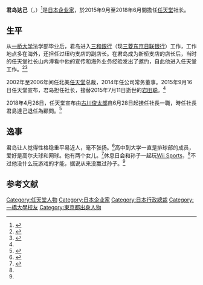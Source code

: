 {{NoteTA
| G1=Games
}}

{{Infobox officeholder
|name = 君島達己
|office = 第5任[[任天堂|任天堂]]社长
| image            = 
|imagesize = 220px
|caption = 
| predecessor = [[岩田聰|岩田聰]]
| successor = [[古川俊太郎|古川俊太郎]]
|birth_date = {{birth date and age|1950|4|21}}
|birth_place = [[日本|日本]][[東京都|東京都]]
|date of death = 
|place of death = 
|death_cause = 
|nationality = {{JPN}}
|alma_mater = [[一橋大學|一橋大學]]
| term_start = 2015年9月16日
| term_end = 2018年6月28日
|spouse = 
}}
{{Japanese|japanese=君島 達己|kana=きみしま たつみ|romaji=Kimishima Tatsumi}}

'''君岛达己'''（{{jpn|j=君島 達己|kn=きみしま たつみ|rm=Kimishima Tatsumi}}，{{bd|1950年|4月21日||}}）<ref name=":0">{{Cite web|url=http://www.nintendo.co.jp/ir/pdf/2015/150914.pdf|title=代表取締役の異動および役員の委嘱・管掌・担当変更に関するお知らせ|accessdate=2015年9月14日|author=|date=|publisher=|archive-date=2018年1月24日|archive-url=https://web.archive.org/web/20180124181304/http://www.nintendo.co.jp/ir/pdf/2015/150914.pdf|dead-url=no}}</ref>是[[日本|日本]][[企业家|企业家]]，於2015年9月至2018年6月間擔任[[任天堂|任天堂]]社长。

== 生平 ==
从[[一橋大學|一桥大学]]法学部毕业后，君岛进入[[三和銀行|三和銀行]]（现[[三菱東京日聯銀行|三菱东京日联银行]]）工作，工作地点多在海外，还担任过纽约支店的副店长。在君岛成为新桥支店的店长后，当时的任天堂社长山内溥看中他的宣传和海外业务经验发出了邀约，自此他进入任天堂工作。<ref name=":1">{{Cite news|url=http://www.sankei.com/west/news/150914/wst1509140070-n1.html|title=【登板】「岩田氏の遺志を引き継ぐ」堅実さ光る銀行出身者　任天堂新社長　君島達己氏|last=INC.|first=SANKEI DIGITAL|newspaper=産経WEST|accessdate=2017-11-15|language=ja|archive-date=2019-10-23|archive-url=https://web.archive.org/web/20191023220255/https://www.sankei.com/west/news/150914/wst1509140070-n1.html|dead-url=no}}</ref><ref>{{Cite news|url=http://www.nikkei.com/article/DGKKASDZ14IEU_U5A910C1EA2000/|title=任天堂社長に君島常務　「カリスマの次」は銀行出身|newspaper=日本経済新聞 電子版|accessdate=2017-11-15|language=ja|archive-date=2019-10-29|archive-url=https://web.archive.org/web/20191029023352/https://www.nikkei.com/article/DGKKASDZ14IEU_U5A910C1EA2000/|dead-url=no}}</ref>

2002年至2006年间任北美[[任天堂|任天堂]]总裁，2014年任公司常务董事。2015年9月16日任天堂宣布，君岛担任社长，接替2015年7月11日逝世的[[岩田聪|岩田聪]]。<ref name=":0" />

2018年4月26日，任天堂宣布由[[古川俊太郎|古川俊太郎]]自6月28日起接任社長一職，時任社長君島達己退任為顧問。<ref>{{Cite web|url=https://www.nintendo.co.jp/ir/pdf/2018/180426_5.pdf|title=代表取締役等の異動に関するお知らせ|accessdate=|author=|date=|publisher=|archive-date=2020-08-20|archive-url=https://web.archive.org/web/20200820185450/https://www.nintendo.co.jp/ir/pdf/2018/180426_5.pdf|dead-url=no}}</ref>

== 逸事 ==
君岛让人觉得性格稳重平易近人，毫不张扬。<ref name=":2">{{Cite news|url=|title=任天堂社長に君島常務　「カリスマの次」は銀行出身 宮本氏ら専務２人と　トロイカ体制へ|author=|date=2015年9月15日|work=日本経済新聞|accessdate=}}</ref>高中到大学一直是排球部的成员，爱好是高尔夫球和网球。他有两个女儿。<ref>{{Cite web|url=http://www.n-sider.com/personnelview.php?personnelid=406|title=N-Sider.com: Tatsumi Kimishima|accessdate=2017-11-15|work=www.n-sider.com|archive-url=https://web.archive.org/web/20131215064044/http://www.n-sider.com/personnelview.php?personnelid=406|archive-date=2013-12-15|dead-url=yes}}</ref>休息日会和孙子一起玩[[Wii_Sports|Wii Sports]]，<ref name=":1" />不过他没什么玩游戏的才能，据说从来没赢过孙子。<ref name=":2" />

== 参考文献 ==
{{reflist}}

{{S-start}}
{{s-bus}}
{{s-before|[[荒川實|荒川實]]}}
{{s-ttl|title=美国[[任天堂|任天堂]]总裁
|years  = 2002年 - 2006年}}
{{s-aft|after=[[雷吉·菲尔斯-埃米|雷吉·菲尔斯-埃米]]}}
{{S-end}}

{{任天堂}}

{{DEFAULTSORT:Kimishima, Tatsumi}}
[[Category:任天堂人物|Category:任天堂人物]]
[[Category:日本企业家|Category:日本企业家]]
[[Category:日本行政總裁|Category:日本行政總裁]]
[[Category:一橋大學校友|Category:一橋大學校友]]
[[Category:東京都出身人物|Category:東京都出身人物]]